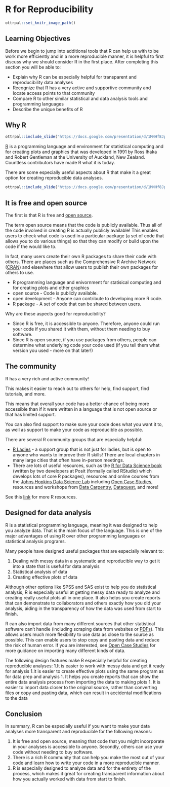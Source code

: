 
# R for Reproducibility


```r
ottrpal::set_knitr_image_path()
```

## Learning Objectives

Before we begin to jump into additional tools that R can help us with to be work more efficiently and in a more reproducible manner, it is helpful to first discuss why we should consider R in the first place. After completing this section you will be able to:

- Explain why R can be especially helpful for transparent and reproducibility data analyses
- Recognize that R has a very active and supportive community and locate access points to that community
- Compare R to other similar statistical and data analysis tools and programming languages
- Describe the unique benefits of R

## Why R

```r
ottrpal::include_slide("https://docs.google.com/presentation/d/1MNHf8JpolaEP_vQ_kB-1xRBF9wo3haCArRu117hBoHA/edit#slide=id.g21a84b32106_0_9")
```

[R](https://en.wikipedia.org/wiki/R_(programming_language)) is a programming language and environment for statistical computing and for creating plots and graphics that was developed in 1991 by Ross Ihaka and Robert Gentleman at the University of Auckland, New Zealand. Countless contributors have made R what it is today. 

There are some especially useful aspects about R that make it a great option for creating reproducible data analyses. 

```r
ottrpal::include_slide("https://docs.google.com/presentation/d/1MNHf8JpolaEP_vQ_kB-1xRBF9wo3haCArRu117hBoHA/edit#slide=id.gcf1264c749_0_135")
```

## It is free and open source

The first is that R is free and [open source](https://opensource.com/resources/what-open-source). 

The term open source means that the code is publicly available.
Thus all of the code involved in creating R is actually publicly available! This enables users to check what code is used in a particular package (a set of code that allows you to do various things) so that they can modify or build upon the code if the would like to. 

In fact, many users create their own R packages to share their code with others.  There are places such as the Comprehensive R Archive Network ([CRAN](https://cran.r-project.org/)) and elsewhere that allow users to publish their own packages for others to use. 

<div class = "dictionary">
- R programming language and enivornment for statisical computing and for creating plots and other graphics
- open source -  Code is publicly available.
- open development - Anyone can contribute to developing more R code.
- R package - A set of code that can be shared between users.


</div>

Why are these aspects good for reproducibility? 

- Since R is free, it is accessible to anyone. Therefore, anyone could run your code if you shared it with them, without them needing to buy software.
- Since R is open source, if you use packages from others, people can determine what underlying code your code used (if you tell them what version you used - more on that later!)

## The community

R has a very rich and active community!

This makes it easier to reach out to others for help, find support, find tutorials, and more. 

This means that overall your code has a better chance of being more accessible than if it were written in a language that is not open source or that has limited support. 

You can also find support to make sure your code does what you want it to, as well as support to make your code as reproducible as possible.

There are several R community groups that are especially helpful:

- [R Ladies](https://www.rladies.org/) - a support group that is not just for ladies, but is open to anyone who wants to improve their R skills! There are local chapters in many large cities that often have in-person meetings. 
- There are lots of useful resources, such as the [R for Data Science book](https://r4ds.had.co.nz/) (written by two developers at Posit (formally called RStudio) which develops lots of core R packages), resources and online courses from the [Johns Hopkins Data Science Lab](https://jhudatascience.org/courses.html) including [Open Case Studies](https://www.opencasestudies.org/), resources and workshops from [Data Carpentry](https://datacarpentry.org/),  [Dataquest](https://www.dataquest.io/v2/), and more!

See this [link](https://jhudatascience.org/intro_to_r/resources.html) for more R resources.

## Designed for data analysis

R is a statistical programming language, meaning it was designed to help you analyze data. That is the main focus of the language. This is one of the major advantages of using R over other programming languages or statistical analysis programs. 

Many people have designed useful packages that are especially relevant to:

1) Dealing with messy data in a systematic and reproducible way to get it into a state that is useful for data analysis
2) Statistical analysis of data
3) Creating effective plots of data

Although other options like SPSS and SAS exist to help you do statistical analysis, R is especially useful at getting messy data ready to analyze and creating really useful plots all in one place. It also helps you create reports that can demonstrate to collaborators and others exactly how you did your analysis, aiding in the transparency of how the data was used from start to finish.

R can also import data from many different sources that other statistical software can't handle (including scraping data from websites or [PDFs](https://www.adobe.com/acrobat/about-adobe-pdf.html)). This allows users much more flexibility to use data as close to the source as possible. This can enable users to stop copy and pasting data and reduce the risk of human error. If you are interested, see [Open Case Studies](https://www.opencasestudies.org/) for more guidance on importing many different kinds of data. 

The following design features make R especially helpful for creating reproducible analyses:
1.It is easier to work with messy data and get it ready for analysis 
1.It is easier to create effective plots using the same program as for data prep and analysis
1. It helps you create reports that can show the entire data analysis process from importing the data to making plots
1. It is easier to import data closer to the original source, rather than converting files or copy and pasting data, which can result in accidental modifications to the data 


## Conclusion

In summary, R can be especially useful if you want to make your data analyses more transparent and reproducible for the following reasons:

1. It is free and open source, meaning that code that you might incorporate in your analyses is accessible to anyone. Secondly, others can use your code without needing to buy software.
2. There is a rich R community that can help you make the most out of your code and learn how to write your code in a more reproducible manner.
3. R is especially designed to analyze data and for the entirety of the process, which makes it great for creating transparent information about how you actually worked with data from start to finish.










